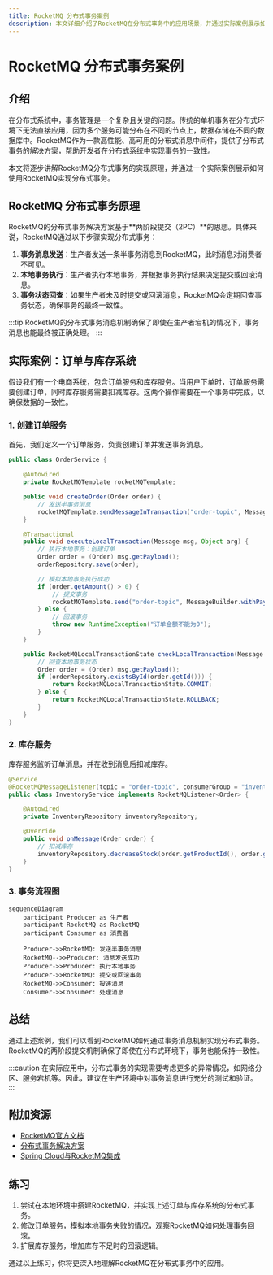 ```yaml
---
title: RocketMQ 分布式事务案例
description: 本文详细介绍了RocketMQ在分布式事务中的应用场景，并通过实际案例展示如何使用RocketMQ实现分布式事务。适合初学者学习和理解。
---
```


# RocketMQ 分布式事务案例

## 介绍

在分布式系统中，事务管理是一个复杂且关键的问题。传统的单机事务在分布式环境下无法直接应用，因为多个服务可能分布在不同的节点上，数据存储在不同的数据库中。RocketMQ作为一款高性能、高可用的分布式消息中间件，提供了分布式事务的解决方案，帮助开发者在分布式系统中实现事务的一致性。

本文将逐步讲解RocketMQ分布式事务的实现原理，并通过一个实际案例展示如何使用RocketMQ实现分布式事务。

## RocketMQ 分布式事务原理

RocketMQ的分布式事务解决方案基于**两阶段提交（2PC）**的思想。具体来说，RocketMQ通过以下步骤实现分布式事务：

1. **事务消息发送**：生产者发送一条半事务消息到RocketMQ，此时消息对消费者不可见。
2. **本地事务执行**：生产者执行本地事务，并根据事务执行结果决定提交或回滚消息。
3. **事务状态回查**：如果生产者未及时提交或回滚消息，RocketMQ会定期回查事务状态，确保事务的最终一致性。

:::tip
RocketMQ的分布式事务消息机制确保了即使在生产者宕机的情况下，事务消息也能最终被正确处理。
:::

## 实际案例：订单与库存系统

假设我们有一个电商系统，包含订单服务和库存服务。当用户下单时，订单服务需要创建订单，同时库存服务需要扣减库存。这两个操作需要在一个事务中完成，以确保数据的一致性。

### 1. 创建订单服务

首先，我们定义一个订单服务，负责创建订单并发送事务消息。

```java
public class OrderService {

    @Autowired
    private RocketMQTemplate rocketMQTemplate;

    public void createOrder(Order order) {
        // 发送半事务消息
        rocketMQTemplate.sendMessageInTransaction("order-topic", MessageBuilder.withPayload(order).build(), null);
    }

    @Transactional
    public void executeLocalTransaction(Message msg, Object arg) {
        // 执行本地事务：创建订单
        Order order = (Order) msg.getPayload();
        orderRepository.save(order);

        // 模拟本地事务执行成功
        if (order.getAmount() > 0) {
            // 提交事务
            rocketMQTemplate.send("order-topic", MessageBuilder.withPayload(order).build());
        } else {
            // 回滚事务
            throw new RuntimeException("订单金额不能为0");
        }
    }

    public RocketMQLocalTransactionState checkLocalTransaction(Message msg) {
        // 回查本地事务状态
        Order order = (Order) msg.getPayload();
        if (orderRepository.existsById(order.getId())) {
            return RocketMQLocalTransactionState.COMMIT;
        } else {
            return RocketMQLocalTransactionState.ROLLBACK;
        }
    }
}
```

### 2. 库存服务

库存服务监听订单消息，并在收到消息后扣减库存。

```java
@Service
@RocketMQMessageListener(topic = "order-topic", consumerGroup = "inventory-group")
public class InventoryService implements RocketMQListener<Order> {

    @Autowired
    private InventoryRepository inventoryRepository;

    @Override
    public void onMessage(Order order) {
        // 扣减库存
        inventoryRepository.decreaseStock(order.getProductId(), order.getQuantity());
    }
}
```

### 3. 事务流程图

```mermaid
sequenceDiagram
    participant Producer as 生产者
    participant RocketMQ as RocketMQ
    participant Consumer as 消费者

    Producer->>RocketMQ: 发送半事务消息
    RocketMQ-->>Producer: 消息发送成功
    Producer->>Producer: 执行本地事务
    Producer->>RocketMQ: 提交或回滚事务
    RocketMQ->>Consumer: 投递消息
    Consumer->>Consumer: 处理消息
```

## 总结

通过上述案例，我们可以看到RocketMQ如何通过事务消息机制实现分布式事务。RocketMQ的两阶段提交机制确保了即使在分布式环境下，事务也能保持一致性。

:::caution
在实际应用中，分布式事务的实现需要考虑更多的异常情况，如网络分区、服务宕机等。因此，建议在生产环境中对事务消息进行充分的测试和验证。
:::

## 附加资源

- [RocketMQ官方文档](https://rocketmq.apache.org/docs/)
- [分布式事务解决方案](https://en.wikipedia.org/wiki/Distributed_transaction)
- [Spring Cloud与RocketMQ集成](https://spring.io/projects/spring-cloud-stream)

## 练习

1. 尝试在本地环境中搭建RocketMQ，并实现上述订单与库存系统的分布式事务。
2. 修改订单服务，模拟本地事务失败的情况，观察RocketMQ如何处理事务回滚。
3. 扩展库存服务，增加库存不足时的回滚逻辑。

通过以上练习，你将更深入地理解RocketMQ在分布式事务中的应用。